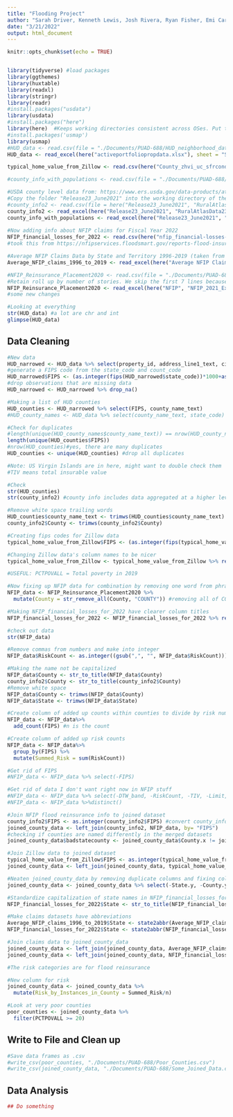 ```yaml
---
title: "Flooding Project"
author: "Sarah Driver, Kenneth Lewis, Josh Rivera, Ryan Fisher, Emi Carbray"
date: "3/21/2022"
output: html_document
---
```


```r
knitr::opts_chunk$set(echo = TRUE)


library(tidyverse) #load packages
library(ggthemes)
library(huxtable)
library(readxl)
library(stringr)
library(readr)
#install.packages("usdata")
library(usdata)
#install.packages("here")
library(here)  #Keeps working directories consistent across OSes. Put the csv files in the directory where this project is installed.
#install.packages('usmap')
library(usmap)
#HUD_data <- read.csv(file = "./Documents/PUAD-688/HUD_neighborhood_data.csv") 
HUD_data <- read_excel(here("activeportfoliopropdata.xlsx"), sheet = "Step_01_Property_Level_data")

typical_home_value_from_Zillow <- read.csv(here("County_zhvi_uc_sfrcondo_tier_0.33_0.67_sm_sa_month.csv")) #This is a time series of TYPICAL home values, smoothed, seasonally adjusted, for 35th to 65th percentile homes, and located at: https://www.zillow.com/research/data/. Data name in the selection part is "ZHVI All Homes (SFR, Condo/Co-op) Time-series, Smoothed, Seasonally Adjusted $."

#county_info_with_populations <- read.csv(file = "./Documents/PUAD-688/RuralAtlasData23People.csv") 

#USDA county level data from: https://www.ers.usda.gov/data-products/atlas-of-rural-and-small-town-america/download-the-data/ 
#Copy the folder "Release23_June2021" into the working directory of the flooding project
#county_info2 <- read.csv(file = here("Release23_June2021", "RuralAtlasData23.csv")) #I only found this file as xlsx, not csv, so that's what I use below. The income data goes to county_info2 while the population data goes to county_info_with_population
county_info2 <- read_excel(here("Release23_June2021", "RuralAtlasData23.xlsx"), sheet = "Income")
county_info_with_populations <- read_excel(here("Release23_June2021", "RuralAtlasData23.xlsx"), sheet = "People")
  
#Now adding info about NFIP claims for Fiscal Year 2022
NFIP_financial_losses_for_2022 <- read.csv(here("nfip_financial-losses-by-state_20220228.csv"))
#took this from https://nfipservices.floodsmart.gov/reports-flood-insurance-data 

#Average NFIP Claims Data by State and Territory 1996-2019 (taken from their website https://www.fema.gov/data-visualization/historical-flood-risk-and-costs on March 30, 2022)
Average_NFIP_claims_1996_to_2019 <- read_excel(here("Average NFIP Claims Data by State and Territory 1996-2019.xlsx"))

#NFIP_Reinsurance_Placement2020 <- read.csv(file = "./Documents/PUAD-688/NFIP_2021_Exposure_by_DTW(2021_NFIP_Reinsurance_Placement_Information).csv") 
#Retain roll up by number of stories. We skip the first 7 lines because these contain description, not the dataset
NFIP_Reinsurance_Placement2020 <- read_excel(here("NFIP", "NFIP_2021_Exposure_by_DTW.xlsx"), sheet= "NumStor_County_DTW", skip = 7)
#some new changes

#Looking at everything
str(HUD_data) #a lot are chr and int 
glimpse(HUD_data)
```

## Data Cleaning

```r

#New data
HUD_narrowed <- HUD_data %>% select(property_id, address_line1_text, city_name_text, state_code, state_name_text, county_code, county_name_text)
#generate a FIPS code from the state_code and count_code
HUD_narrowed$FIPS <- (as.integer(fips(HUD_narrowed$state_code))*1000+as.integer(HUD_narrowed$county_code))
#drop observations that are missing data
HUD_narrowed <- HUD_narrowed %>% drop_na()

#Making a list of HUD counties 
HUD_counties <- HUD_narrowed %>% select(FIPS, county_name_text)
#HUD_county_names <- HUD_data %>% select(county_name_text, state_code)

#Check for duplicates 
#length(unique(HUD_county_names$county_name_text)) == nrow(HUD_county_names) #FALSE = there are duplicates
length(unique(HUD_counties$FIPS))
#nrow(HUD_counties)#yes, there are many duplicates
HUD_counties <- unique(HUD_counties) #drop all duplicates

#Note: US Virgin Islands are in here, might want to double check them
#TIV means total insurable value 

#Check
str(HUD_counties)
str(county_info2) #county info includes data aggregated at a higher level, e.g. FIPS code 01000 is all of Alabama

#Remove white space trailing words
HUD_counties$county_name_text <- trimws(HUD_counties$county_name_text)
county_info2$County <- trimws(county_info2$County)

#Creating fips codes for Zillow data
typical_home_value_from_Zillow$FIPS <- (as.integer(fips(typical_home_value_from_Zillow$StateName))*1000+as.integer(typical_home_value_from_Zillow$MunicipalCodeFIPS))

#Changing Zillow data's column names to be nicer
typical_home_value_from_Zillow <- typical_home_value_from_Zillow %>% rename_with(~paste0(., "_Zillow_date"), X1.31.00:X2.28.22)

#USEFUL: PCTPOVALL = Total poverty in 2019

#Now fixing up NFIP data for combination by removing one word from phrases
NFIP_data <- NFIP_Reinsurance_Placement2020 %>%
  mutate(County = str_remove_all(County, "COUNTY")) #removing all of COUNTY from county names 

#Making NFIP_financial_losses_for_2022 have clearer column titles
NFIP_financial_losses_for_2022 <- NFIP_financial_losses_for_2022 %>% rename_with(~paste0(., "_Fiscal_Year_2022"), Number.of.Records:Total.Payments)

#check out data 
str(NFIP_data)

#Remove commas from numbers and make into integer
NFIP_data$RiskCount <- as.integer((gsub(",", "", NFIP_data$RiskCount)))

#Making the name not be capitalized 
NFIP_data$County <- str_to_title(NFIP_data$County)
county_info2$County <- str_to_title(county_info2$County)
#Remove white space 
NFIP_data$County <- trimws(NFIP_data$County)
NFIP_data$State <- trimws(NFIP_data$State)

#Create column of added up counts within counties to divide by risk numbers
NFIP_data <- NFIP_data%>%
  add_count(FIPS) #n is the count

#Create column of added up risk counts 
NFIP_data <- NFIP_data%>%
  group_by(FIPS) %>% 
  mutate(Summed_Risk = sum(RiskCount))

#Get rid of FIPS
#NFIP_data <- NFIP_data %>% select(-FIPS)

#Get rid of data I don't want right now in NFIP stuff 
#NFIP_data <- NFIP_data %>% select(-DTW_band, -RiskCount, -TIV, -Limit, -RollUp_Level, -County, -State)
#NFIP_data <- NFIP_data %>%distinct()

#Join NFIP flood reinsurance info to joined dataset
county_info2$FIPS <- as.integer(county_info2$FIPS) #convert county_info2$FIPS to integer
joined_county_data <- left_join(county_info2, NFIP_data, by= "FIPS")
#checking if counties are named differently in the merged datasets
joined_county_data$badstatecounty <- joined_county_data$County.x != joined_county_data$County.y

#Join Zillow data to joined dataset
typical_home_value_from_Zillow$FIPS <- as.integer(typical_home_value_from_Zillow$FIPS) #convert typical_home_value_from_Zillow$FIPS to integer
joined_county_data <- left_join(joined_county_data, typical_home_value_from_Zillow, by= "FIPS")

#Neaten joined_county_data by removing duplicate columns and fixing column names
joined_county_data <- joined_county_data %>% select(-State.y, -County.y)

#Standardize capitalization of state names in NFIP_financial_losses_for_2022 dataset
NFIP_financial_losses_for_2022$State <- str_to_title(NFIP_financial_losses_for_2022$State)

#Make claims datasets have abbreviations 
Average_NFIP_claims_1996_to_2019$State <- state2abbr(Average_NFIP_claims_1996_to_2019$State)
NFIP_financial_losses_for_2022$State <- state2abbr(NFIP_financial_losses_for_2022$State)

#Join claims data to joined_county_data 
joined_county_data <- left_join(joined_county_data, Average_NFIP_claims_1996_to_2019, by= "State")
joined_county_data <- left_join(joined_county_data, NFIP_financial_losses_for_2022, by= c("StateName"= "State"))

#The risk categories are for flood reinsurance 

#New column for risk
joined_county_data <- joined_county_data %>% 
  mutate(Risk_by_Instances_in_County = Summed_Risk/n)

#Look at very poor counties 
poor_counties <- joined_county_data %>%
  filter(PCTPOVALL >= 20) 
```

## Write to File and Clean up
```r
#Save data frames as .csv
#write_csv(poor_counties, "./Documents/PUAD-688/Poor_Counties.csv")
#write_csv(joined_county_data, "./Documents/PUAD-688/Some_Joined_Data.csv")

```


## Data Analysis

```r
## Do something
```
